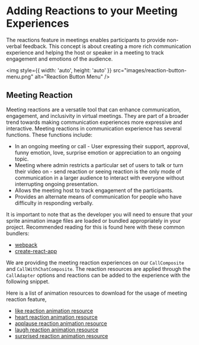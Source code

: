 
<Meta title="Concepts/Meeting Reaction"/>


# Adding Reactions to your Meeting Experiences

The reactions feature in meetings enables participants to provide non-verbal feedback. This concept is about creating a more rich communication experience and helping the host or speaker in a meeting to track engagement and emotions of the audience.

<img style={{ width: 'auto', height: 'auto' }} src="images/reaction-button-menu.png" alt="Reaction Button Menu" />

## Meeting Reaction

Meeting reactions are a versatile tool that can enhance communication, engagement, and inclusivity in virtual meetings. They are part of a broader trend towards making communication experiences more expressive and interactive. Meeting reactions in
communication experience has several functions. These functions include:

<ul>
  <li>
    In an ongoing meeting or call - User expressing their support, approval, funny emotion, love, surprise emotion or
    appreciation to an ongoing topic.
  </li>
  <li>
    Meeting where admin restricts a particular set of users to talk or turn their video on - send reaction or seeing
    reaction is the only mode of communication in a larger audience to interact with everyone without interrupting
    ongoing presentation.
  </li>
  <li>Allows the meeting host to track engagement of the participants.</li>
  <li>Provides an alternate means of communication for people who have difficulty in responding verbally.</li>
</ul>

It is important to note that as the developer you will need to ensure that your sprite animation image files are loaded or bundled appropriately in your project.
Recommended reading for this is found here with these common bundlers:

<ul>
  <li>
    <a href="https://webpack.js.org/guides/asset-management/#loading-images">webpack</a>
  </li>
  <li>
    <a href="https://create-react-app.dev/docs/adding-images-fonts-and-files/">create-react-app</a>
  </li>
</ul>

We are providing the meeting reaction experiences on our `CallComposite` and `CallWithChatComposite`. The reaction resources are
applied through the `CallAdapter` options and reactions can be added to the experience with the following snippet.

<Source code={MeetingReactionSnippetText} />

Here is a list of animation resources to download for the usage of meeting reaction feature,

<ul>
  <li>
    <a href="https://github.com/Azure/communication-ui-library/blob/main/samples/Calling/public/assets/reactions/likeEmoji.png">
      like reaction animation resource
    </a>
  </li>
  <li>
    <a href="https://github.com/Azure/communication-ui-library/blob/main/samples/Calling/public/assets/reactions/heartEmoji.png">
      heart reaction animation resource
    </a>
  </li>
  <li>
    <a href="https://github.com/Azure/communication-ui-library/blob/main/samples/Calling/public/assets/reactions/clapEmoji.png">
      applause reaction animation resource
    </a>
  </li>
  <li>
    <a href="https://github.com/Azure/communication-ui-library/blob/main/samples/Calling/public/assets/reactions/laughEmoji.png">
      laugh reaction animation resource
    </a>
  </li>
  <li>
    <a href="https://github.com/Azure/communication-ui-library/blob/main/samples/Calling/public/assets/reactions/surprisedEmoji.png">
      surprised reaction animation resource
    </a>
  </li>
</ul>
